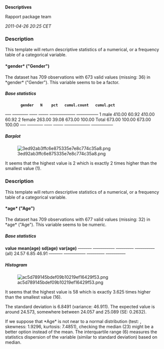 '''Descriptives'''

Rapport package team

''2011-04-26 20:25 CET''


=== Description ===

This template will return descriptive statistics of a numerical, or a frequency table of a categorical variable. 

==== *gender* ("Gender") ====

The dataset has 709 observations with 673 valid values (missing: 36) in *gender* ("Gender").
This variable seems to be a factor. 

===== Base statistics =====

        '''gender'''   '''N'''    '''pct'''   '''cumul.count'''   '''cumul.pct'''  
<s>---</s> <s>--------</s> <s>----</s> <s>-----</s> <s>-------------</s> <s>-----------</s>
1       male         410.00   60.92     410.00            60.92          
2       female       263.00   39.08     673.00            100.00         
Total                673.00   100.00    673.00            100.00         
<s>---</s> <s>--------</s> <s>----</s> <s>-----</s> <s>-------------</s> <s>-----------</s>

===== Barplot =====

[[Image:3ed92ab3ffc6e875335e7e8c774c35a8.png|center]]

It seems that the highest value is 2 which is exactly 2 times higher than the smallest value (1). 

=== Description ===

This template will return descriptive statistics of a numerical, or a frequency table of a categorical variable. 

==== *age* ("Age") ====

The dataset has 709 observations with 677 valid values (missing: 32) in *age* ("Age").
This variable seems to be numeric. 

===== Base statistics =====

'''value'''   '''mean(age)'''   '''sd(age)'''   '''var(age)'''  
<s>-------</s> <s>-----------</s> <s>---------</s> <s>----------</s>
(all)       24.57           6.85          46.91         
<s>-------</s> <s>-----------</s> <s>---------</s> <s>----------</s>

===== Histogram =====

[[Image:ac5d789145bdef09b10219ef16429f53.png|center]]

It seems that the highest value is 58 which is exactly 3.625 times higher than the smallest value (16). 

The standard deviation is 6.8491 (variance: 46.911). The expected value is around 24.573, somewhere between 24.057 and 25.089 (SE: 0.2632). 

If we suppose that *Age* is not near to a normal distribution (test: , skewness: 1.9296, kurtosis: 7.4851), checking the median (23) might be a better option instead of the mean. The interquartile range (6) measures the statistics dispersion of the variable (similar to standard deviation) based on median. 

<!-- wiki code generated by txt2tags 2.6 (http://txt2tags.org) -->
<!-- cmdline: txt2tags -\-encoding=UTF-8 -t wiki -o demo/univar-descriptive.wiki demo/univar-descriptive.txt -->

